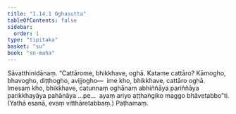 ```yaml
---
title: "1.14.1 Oghasutta"
tableOfContents: false
sidebar:
  order: 1
type: "tipitaka"
basket: "su"
book: "sn-maha"
---
```



<DynamicBreadcrumb />

<Division number="172" book="sn-maha">

<Paragraph number="335" book="sn-maha">
Sāvatthinidānaṃ. “Cattārome, bhikkhave, oghā. Katame cattāro? Kāmogho, bhavogho, diṭṭhogho, avijjogho—  ime kho, bhikkhave, cattāro oghā. Imesaṃ kho, bhikkhave, catunnaṃ oghānaṃ abhiññāya pariññāya parikkhayāya pahānāya …pe…  ayaṃ ariyo aṭṭhaṅgiko maggo bhāvetabbo”ti. (Yathā esanā, evaṃ vitthāretabbaṃ.)

</Paragraph>
</Division>

<Paragraph number="336" type="center" book="sn-maha">
Paṭhamaṃ.
</Paragraph>